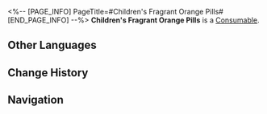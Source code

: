 <%-- [PAGE_INFO]
PageTitle=#Children's Fragrant Orange Pills#
[END_PAGE_INFO] --%>
{{Item Infobox
|id          = 402024
|image       = Item Children's Fragrant Orange Pills.png
|type        = Consumable
|invCategory = Consumables
|rarity      = 3
|effect      = Upon use, immediately heals one ally by 40% of their Max HP plus 320.
|description = Orange-flavored pills to cure children's colds. They say that the first batch was so tasty that many boisterous children took too much of it. Hence, many Children's Fragrant Orange Pills on the market now contain a great deal of bitterness to their flavoring.
|source1     = [[Omni-Synthesizer]]
}}
{{Description|''"Wahhh, Mama, why does this pellet smell so sweet but taste so bitter..."''<br />''"Because that's life, silly child."''}}
'''Children's Fragrant Orange Pills''' is a [[Consumable]].

==Other Languages==
{{Other Languages
|en   = Children's Fragrant Orange Pills
|zhs  = 稚童香橘丸
|zht  = 稚童香橘丸
|ja   = 稚童蜜柑丸
|ko   = 아동용 향귤환
|es   = Píldora de mandarina infantil
|fr   = Pilules aux agrumes pour enfant
|ru   = Апельсиновые пилюли для детей
|th   = Children's Fragrant Orange Pills
|vi   = Nhi Đồng Hương Quýt Đan
|de   = Aromatische Orangenpillen für Kinder
|id   = Children's Fragrant Orange Pills
|pt   = Pílulas Laranja Cheirosas de Criança
}}

==Change History==
{{Change History|2.0}}

==Navigation==
{{Consumable Navbox}}